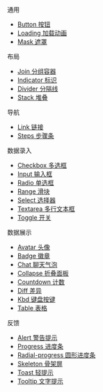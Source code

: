 
通用
- [Button 按钮](./button)
- [Loading 加载动画](./loading)
- [Mask 遮罩](./mask)

布局
- [Join 分组容器](./join)
- [Indicator 标识](./indicator)
- [Divider 分隔线](./divider)
- [Stack 堆叠](./stack)

导航
- [Link 链接](./link)
- [Steps 步骤条](./steps)

数据录入
- [Checkbox 多选框](./checkbox)
- [Input 输入框](./input)
- [Radio 单选框](./radio)
- [Range 滑块](./range)
- [Select 选择器](./select)
- [Textarea 多行文本框](./textarea)
- [Toggle 开关](./toggle)

数据展示
- [Avatar 头像](./avatar)
- [Badge 徽章](./badge)
- [Chat 聊天气泡](./chat)
- [Collapse 折叠面板](./collapse)
- [Countdown 计数](./countdown)
- [Diff 差异](./diff)
- [Kbd 键盘按键](./kbd)
- [Table 表格](./table)

反馈
- [Alert 警告提示](./alert)
- [Progress 进度条](./progress)
- [Radial-progress 圆形进度条](./radial-progress)
- [Skeleton 骨架屏](./skeleton)
- [Toast 轻提示](./toast)
- [Tooltip 文字提示](./tooltip)
